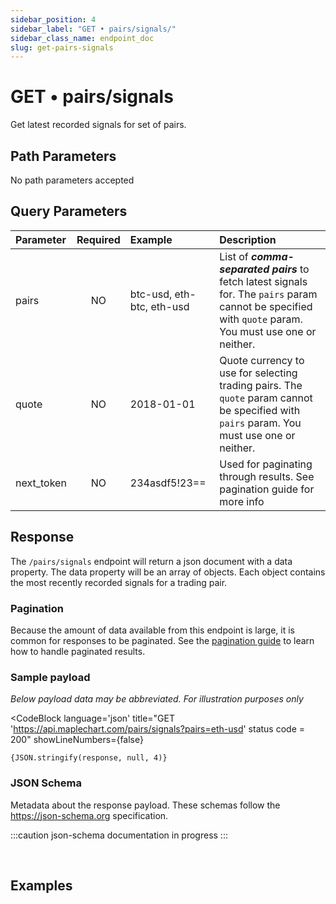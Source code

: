 ```yaml
---
sidebar_position: 4
sidebar_label: "GET • pairs/signals/"
sidebar_class_name: endpoint_doc
slug: get-pairs-signals
---
```



# GET • pairs/signals

Get latest recorded signals for set of pairs.

## Path Parameters

No path parameters accepted

## Query Parameters

| Parameter  | Required | Example                   | Description                                                                                                                                             |
| :--------- | :------: | :------------------------ | :------------------------------------------------------------------------------------------------------------------------------------------------------ |
| pairs      |    NO    | btc-usd, eth-btc, eth-usd | List of _**comma-separated pairs**_ to fetch latest signals for. The `pairs` param cannot be specified with `quote` param. You must use one or neither. |
| quote      |    NO    | 2018-01-01                | Quote currency to use for selecting trading pairs. The `quote` param cannot be specified with `pairs` param. You must use one or neither.               |
| next_token |    NO    | 234asdf5!23==             | Used for paginating through results. See pagination guide for more info                                                                                 |

## Response

The `/pairs/signals` endpoint will return a json document with a data property.
The data property will be an array of objects. Each object contains the most recently recorded signals for a trading pair.

### Pagination

Because the amount of data available from this endpoint is large, it is common for responses to be paginated.
See the [pagination guide](../pagination) to learn how to handle paginated results.

### Sample payload

_Below payload data may be abbreviated. For illustration purposes only_

<CodeBlock
    language='json'
    title="GET 'https://api.maplechart.com/pairs/signals?pairs=eth-usd' status code = 200"
    showLineNumbers={false}
>
    {JSON.stringify(response, null, 4)}
</CodeBlock>

### JSON Schema

Metadata about the response payload. These schemas follow the https://json-schema.org specification.

:::caution
json-schema documentation in progress
:::

<br />

## Examples

<ExamplesSection url='https://api.maplechart.com/pairs/signals?pairs=eth-usd' />
